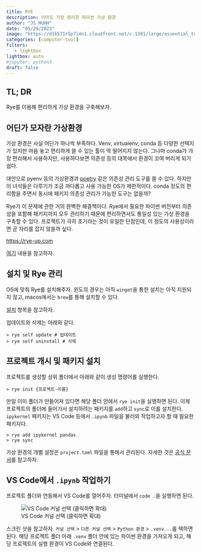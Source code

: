 ```yaml
---
title: RYE 
description: 아마도 가장 편리한 파이썬 가상 환경 
author: "JS HUHH"
date: "05/29/2023"
image: "https://d1k571r5p7i4n1.cloudfront.net/c.1391/large/essential_tools_for_home_repair.JPG"
categories: [computer-tool]
filters:
   - lightbox
lightbox: auto
#jupyter: python3
draft: false
---
```


## TL; DR

Rye를 이용해 편리하게 가상 환경을 구축해보자. 

## 어딘가 모자란 가상환경 

가상 환경은 사실 어딘가 하나씩 부족하다. Venv, virtualenv, conda 등 다양한 선택지가 있지만 마음 놓고 편리하게 쓸 수 있는 툴이 딱 떨어지지 않는다. 그나마 conda가 가장 편리해서 사용하지만, 사용하다보면 의존성 등의 대목에서 환경이 꼬여 버리게 되기 쉽다.  

대안으로 pyenv 등의 가상환경과 [poetry](https://python-poetry.org/) 같은 의존성 관리 도구를 쓸 수 있다. 하지만 이 녀석들은 다루기가 조금 까다롭고 사용 가능한 OS가 제한적이다. conda 정도의 편리함을 주면서 동시에 패키지 의존성 관리가 가능한 도구는 없을까? 

Rye가 이 문제에 관한 거의 완벽한 해결책이다. Rye에서 필요한 파이썬 버전부터 의존성을 포함해 패키지까지 모두 관리하기 때문에 편리하면서도 통일성 있는 가상 환경을 구축할 수 있다. 프로젝트가 극히 초기라는 것이 유일한 단점인데, 이 정도의 사용성이라면 곧 자리를 잡지 않을까 싶다. 

[https://rye-up.com](https://rye-up.com)

:::{.column-margin}
[여기](https://velog.io/@snoop2head/no-more-conda-please-pyenv-poetry-please) 내용을 참고하자. 
:::

## 설치 및 Rye 관리  

OS에 맞춰 Rye를 설치해주자. 윈도의 경우는 아직 `winget`을 통한 설치는 아직 지원되지 않고, macos에서는 `brew`를 통해 설치할 수 있다. 

:::{.column-margin}
[설치](https://rye-up.com/guide/installation/) 항목을 참고하자. 
:::

업데이트와 삭제는 아래와 같다. 

```shell=
> rye self update # 업데이트 
> rye self uninstall # 삭제 
```

## 프로젝트 개시 및 패키지 설치 

프로젝트를 생성할 상위 폴더에서 아래와 같이 생성 명령어를 실행한다. 

```shell=
> rye init {프로젝트-이름}
```

만일 이미 폴더가 만들어져 있다면 해당 폴더 안에서 `rye init`을 실행하면 된다. 이제 프로젝트의 폴더에 들어가서 설치하려는 패키지를 `add`하고 `sync`로 이를 설치한다. `ipykernel` 패키지는 VS Code 등에서 `.ipynb` 파일을 불러와 작업하고자 할 때 필요한 패키지다. 

```
> rye add ipykernel pandas 
> rye sync 
```

가상 환경의 개별 설정은 `project.toml` 파일을 통해서 관리된다. 자세한 것은 [공식 문서](https://rye-up.com/guide/pyproject/)를 참고하자. 

## VS Code에서 `.ipynb` 작업하기 

프로젝트 폴더와 연동해서 VS Code를 열어주자. 터미널에서 `code .`을 실행하면 된다. 

:::{layout="[-20, 85, -20]"}
![VS Code 커널 선택 (클릭하면 확대)](./images/vscode_rye.png)
:::

스크린 샷을 참고하자. `커널 선택` > `다른 커널 선택` > `Python 환경` > `.venv...`를 택하면 된다. 해당 프로젝트 폴더 아래 `.venv` 폴더 안에 있는 파이썬 환경을 가져오게 되고, 해당 프로젝트의 실행 환경이 VS Code와 연결된다. 